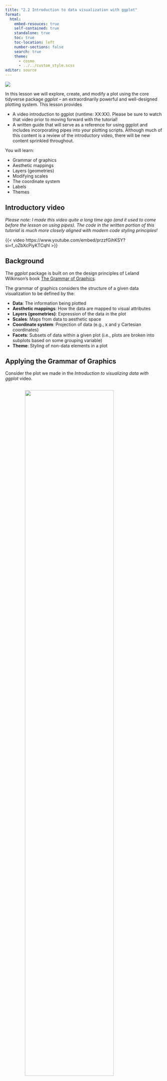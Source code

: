 ```yaml
---
title: "2.2 Introduction to data visualization with ggplot"
format:
  html:
    embed-resouces: true
    self-contained: true
    standalone: true
    toc: true
    toc-location: left
    number-sections: false
    search: true
    theme: 
      - cosmo
      - ../../custom_style.scss
editor: source
---
```


<head>
<link rel="stylesheet" href="https://cdnjs.cloudflare.com/ajax/libs/font-awesome/4.7.0/css/font-awesome.min.css" />
<link rel="icon" 
type="image/png" 
href = "www/hex_icon.png" />
<script src="https://kit.fontawesome.com/03064bdd6c.js" crossorigin="anonymous"></script>
<link rel="icon" 
type="image/png" 
href = "www/hex_icon.png" />
</head>

![](../../images/hex_complex.png){.intro_image}

In this lesson we will explore, create, and modify a plot using the core tidyverse package *ggplot* -- an extraordinarily powerful and well-designed plotting system. This lesson provides 

* A video introduction to ggplot (runtime: XX:XX). Please be sure to watch that video prior to moving forward with the tutorial!
* A written guide that will serve as a reference for using ggplot and includes incorporating pipes into your plotting scripts. Although much of this content is a review of the introductory video, there will be new content sprinkled throughout. 

You will learn:

* Grammar of graphics
* Aesthetic mappings
* Layers (geometries)
* Modifying scales
* The coordinate system
* Labels
* Themes

## Introductory video

*Please note: I made this video quite a long time ago (and it used to come before the lesson on using pipes). The code in the written portion of this tutorial is much more closely aligned with modern code styling principles!*

{{< video https://www.youtube.com/embed/przzfGihKSY?si=f_oZbXcPiyKTCqhl >}}

## Background

The *ggplot* package is built on on the design principles of Leland Wilkinson's book <a href = "https://www.amazon.com/Grammar-Graphics-Statistics-Computing/dp/0387245448" target = "_blank">The Grammar of Graphics</a>.

The grammar of graphics considers the structure of a given data visualization to be defined by the:

* **Data**: The information being plotted
* **Aesthetic mappings**: How the data are mapped to visual attributes
* **Layers (geometries)**: Expression of the data in the plot
* **Scales**: Maps from data to aesthetic space
* **Coordinate system**: Projection of data (e.g., x and y Cartesian coordinates)
* **Facets**: Subsets of data within a given plot (i.e., plots are broken into subplots based on some grouping variable)
* **Theme**: Styling of non-data elements in a plot


## Applying the Grammar of Graphics

Consider the plot we made in the *Introduction to visualizing data with ggplot* video. 

<img src = 'www/chickadee_mass.png' style = 'display: block;
margin-left: auto;
margin-right: auto;
width: 75%;padding-top: 15px; padding-bottom: 15px;'></img>

Try to answer the following regarding the plot, you can click the buttons to see the answers (but try to answer them first!):

<div>
<button class="accordion">What are the aesthetic mappings?</button>
<div class="panel">

* Species is mapped to the x axis
* Mass is mapped to the y axis
* Sex is mapped to color

</div>
</div>

<div>
<button class="accordion">Which elements of the plot are related to the plots theme?</button>
<div class="panel">

Trick question. **All** non-data elements!

</div>
</div>

<div>
<button class="accordion">Which elements of the plot are related to scale?</button>
<div class="panel">

* The range of the x and y axis in data and image space
* The colors

</div>
</div>

<div>
<button class="accordion">What is the coordinate system of this plot?</button>
<div class="panel">

Cartesian (x and y axes)
</div>
</div>

<div>
<button class="accordion">What geometries are present in this plot?</button>
<div class="panel">
Boxplots
</div>
</div>

## Getting started

Please open the `data_sci_2025` project in R Studio.

Before we begin, please take the following housekeeping steps before continuing:

1. If there are any script files open in your source pane. Close them. If any of the file titles are blue, save them prior to closing.

1. In the *Environment* tab of your **workspace pane**, ensure that your **Global Environment** is empty. If it is not, click the *broom* to remove all objects.

1. In the *History* tab of your **workspace pane**, ensure that your history is empty. If it is not, click the *broom* to remove your history.

Ensure that the file `chickadees.csv` is located in your project folder, in the subfolder `data/raw`.

Open up a new script and save the script as "ggplot_worksheet.R" inside your `data_sci_2025/scripts` folder.

Please complete the following steps in your ggplot_worksheet script:

1. Give the top of the script a section header with the name "setup"

1. Load the tidyverse library

```r
# setup  -----------------------------------...

library(tidyverse)
```

## The data

In your script file, please provide a comment stating that you are reading in a file. Use `read_csv()` to read `chickadees.csv` into your Global Environment and assign the key `chickadees` to the resultant object.

```r
# Read in data

chickadees <- 
  read_csv("data/raw/chickadees.csv")
```

Let's take a quick look at the `chickadees` tibble:

```r
chickadees
```

### Plotting data

We begin a plot by adding the grammar of graphics data element. The resultant plot is not meaningful, but it is a good place to start.

```r
ggplot(data = chickadees)
```

*Note: It is often unnecessary to include things like `data = `. I am including the names of the arguments here until I am sure that everyone is comfortable with ggplot.*

Because data is the first argument of the `ggplot()` function, this argument can also be piped in:

```r
chickadees %>% 
  ggplot()
```

One of my goals of this lesson will be to demonstrate why piping your data is *more appropriate* when plotting your data with ggplot. Why this is the case will become more apparent once we add more elements to our plot ...

## Aesthetic mappings

After piping our data into ggplot, we need to decide which aesthetic mappings are appropriate for our question. It entirely depends on what we want to explore or visualize with our dataset. In this case, let's create a plot that compares wing length with mass. The body size to mass ratio is a common measurement in ecological studies of birds and other wildlife. We will visualize wing as the predictor variable (x axis) and mass as the response variable (y axis).  

```r
chickadees %>% 
  ggplot() +
  aes(
    x = wing, 
    y = mass
  )
```

Notice that ggplot assigned the scale element to the visualization automatically, It chose the scale based on the limits of the data. By default, ranges of the x and y axes are 5% below and above the upper and lower limits of the data.

## Layers (geometries)

With our data mapped to our aesthetics, it is now time to add layers to our plot. Layers are also called geometries. Each geometry function is written as  `geom_` followed by the type of geometry.

### Scatterplot

To create a scatterplot, we want to add point geometries to our plot using the function `geom_point()`:

```r
chickadees %>% 
  ggplot() +
  aes(
    x = wing, 
    y = mass
  ) +
  geom_point()
```

Have a look at the `+` sign. This is actually a pipe, but it is a pipe that can exclusively be used in `ggplot` functions (and a few other related packages). Here, we are piping the output of the `ggplot` function into the input of the `geom_point` function.

We can add another geometry to the plot, a line of best fit, using the `geom_smooth` function. I supply the following arguments to my function:

* `formula = y ~ x` to specify the predictor and response variables
* `method = "lm"` to specify that we want to use a linear model to compare the association between the variables
* `se = FALSE` because I am not interested in standard error at the moment

```r
chickadees %>% 
  ggplot() +
  aes(
    x = wing, 
    y = mass
  ) +
  geom_point() +
  geom_smooth(
    formula = y ~ x, 
    method = "lm",
    se = FALSE
  )
```

Recall that in the video lecture we found that Black-capped chickadees are larger than Carolina chickadees. Let's add a new aesthetic mapping to the data that applies to both geometries. We could color the points and the line by species by adding individual aesthetic mapping arguments to both `geom_point()` and `geom_smooth()`...

```r
chickadees %>% 
  ggplot() +
  aes(
    x = wing, 
    y = mass
  ) +
  geom_point(
    aes(color = spp)
  ) +
  geom_smooth(
    aes(color = spp),
    method = "lm",
    formula = y ~ x, 
    se = FALSE
  )
```

... Or we can simplify our argument above by specifying the color aesthetic in our initial mapping.

```r
chickadees %>% 
  ggplot() +
  aes(
    x = wing, 
    y = mass,
    color = spp
  ) +
  geom_point() +
  geom_smooth(
    method = "lm",
    formula = y ~ x, 
    se = FALSE
  )
```

We have a lot of control over the style of our geometries. For example, perhaps we want our points to be a little larger, we can specify that in our `geom_point` function using the `size = ` argument. To avoid a crazy looking plot, we can also add transparency using the `alpha =` argument:

```r
chickadees %>% 
  ggplot() +
  aes(
    x = wing, 
    y = mass,
    color = spp
  ) +
  geom_point(
    size = 2.75, 
    alpha = 0.25
  ) +
  geom_smooth(
    method = "lm",
    formula = y ~ x, 
    se = FALSE
  )
```

That's more reasonable, plots like this say to me "I am more interested in seeing the trends, but I want others to also notice the underlying data." We can enhance that message a bit further by making our line a little wider using the `linewidth =` argument:

```r
chickadees %>% 
  ggplot() +
  aes(
    x = wing, 
    y = mass,
    color = spp
  ) +
    geom_point(
    size = 2.75, 
    alpha = 0.25
  ) +
  geom_smooth(
    method = "lm",
    formula = y ~ x, 
    se = FALSE,
    linewidth = 1.5
  )
```

## Modifying scales

We have thus far created a reasonable plot that perhaps conveys the information we would like to communicate. Our plot is not very pretty yet though.

### Scales: Numeric range

Let's start by modifying the range of the x and y axes. Before I scale an axis, I usually like to be sure what the limits of my data actually are. We can use `summary()` to figure that out.

```r
summary(chickadees)
```

We use the function `scale_y_continuous()` to scale the y axis. Based on the results of our function, it looks like 7 and 13 are probably pretty good values for our scaling operation. We will set the following arguments:

* `limits = c(7, 13)`: This provides a vector representing the lower and upper limits of the values we want to plot.
* `expand = c(0, 0)`: This ensures that the axis stops at our chosen values.

```r
chickadees %>% 
  ggplot() +
  aes(
    x = wing, 
    y = mass,
    color = spp
  ) +
  geom_point(
    size = 2.75, 
    alpha = 0.25
  ) +
  geom_smooth(
    method = "lm",
    formula = y ~ x, 
    se = FALSE,
    linewidth = 1.5
  ) +
  scale_y_continuous(
    limits = c(7, 13),
    expand = c(0, 0)
  )
```

We can do the same with our x axis, using the function `scale_x_continuous()`. The results from summarizing our dataset suggested that a minimum wing size of 50 mm and maximum wing size of 70 mm would fit our needs perfectly.

```r
chickadees %>% 
  ggplot() +
  aes(
    x = wing, 
    y = mass,
    color = spp
  ) +
  geom_point(
    size = 2.75, 
    alpha = 0.25
  ) +
  geom_smooth(
    method = "lm",
    formula = y ~ x, 
    se = FALSE,
    linewidth = 1.5
  ) +
  scale_y_continuous(
    limits = c(7, 13),
    expand = c(0, 0)
  ) +
  scale_x_continuous(
    limits = c(50, 70),
    expand = c(0, 0)
  )
```

### Scales: Colors

Recall that color is actually a type of scaling, even in this case (where the data are binary). We will use `scale_color_manual()` to change the color scale. Following what we did in our video lecture, I could choose colors by name:

```r
chickadees %>% 
  ggplot() +
  aes(
    x = wing, 
    y = mass,
    color = spp
  ) +
  geom_point(
    size = 2.75, 
    alpha = 0.25
  ) +
  geom_smooth(
    method = "lm",
    formula = y ~ x, 
    se = FALSE,
    linewidth = 1.5
  ) +
  scale_y_continuous(
    limits = c(7, 13),
    expand = c(0, 0)
  ) +
  scale_x_continuous(
    limits = c(50, 70),
    expand = c(0, 0)
  ) +
  scale_color_manual(
    values = c('orange', 'green')
  )
```

Or we can use hexadecimal color codes. One way to do this is by using a color picker app (I like <a href = "https://chrome.google.com/webstore/detail/colorpick-eyedropper/ohcpnigalekghcmgcdcenkpelffpdolg?hl=en" target = "_blank">this one</a>) to find colors that we like online. I am going to use this image from the Fantastic Mr. Fox. 

<img src = 'www/fantastic_fox.jpeg' style = 'display: block;
margin-left: auto;
margin-right: auto;
width: 100%; height: auto; padding-top: 15px; padding-bottom: 15px;'>

With this picture, I have chosen to go with a color from Kylie Sven Opposum's jacket (#595B18) and from the coat of Mr. Fox himself (#CA621E).

```r
chickadees %>% 
  ggplot() +
  aes(
    x = wing, 
    y = mass,
    color = spp
  ) +
  geom_point(
    size = 2.75, 
    alpha = 0.25
  ) +
  geom_smooth(
    method = "lm",
    formula = y ~ x, 
    se = FALSE,
    linewidth = 1.5
  ) +
  scale_y_continuous(
    limits = c(7, 13),
    expand = c(0, 0)
  ) +
  scale_x_continuous(
    limits = c(50, 70),
    expand = c(0, 0)
  ) +
  scale_color_manual(
    values = c("#595B18", "#CA621E")
  )
```

This plot is probably great for Wes Anderson fans who do not suffer from red-green color blindness, but not likely optimal otherwise. 

I will stay with this version for now, but you give it a try. See if you can find a color scheme that you like (especially with a color picker app) and modify the plot to suit your color preference.

#### Brewed colors

One option for generating plots with colors is using a pre-made palette from the package *RColorBrewer*. We can see available default palettes using the function `RColorBrewer::display.brewer.all()`. To add an RColorBrewer palette, we use `scale_color_brewer()` and specify the name of the palette in quotes. Let's add a nicer color palette to our bar plot:

```r
chickadees %>% 
  ggplot() +
  aes(
    x = wing, 
    y = mass,
    color = spp
  ) +
  geom_point(
    size = 2.75, 
    alpha = 0.25
  ) +
  geom_smooth(
    method = "lm",
    formula = y ~ x, 
    se = FALSE,
    linewidth = 1.5
  ) +
  scale_y_continuous(
    limits = c(7, 13),
    expand = c(0, 0)
  ) +
  scale_x_continuous(
    limits = c(50, 70),
    expand = c(0, 0)
  ) +
  scale_color_brewer(palette = "Dark2")
```

*Note: I typically like to generate my own palettes though!*

## Labels

Now we will add some labels to our plot. In my data frames, I always use lowercase as my convention. It makes it easier on my fingers to call columns (no extra shift button to hit) and does not really affect the readability of the table. When it comes time to plot the data, however, it is pretty suboptimal.

Let's use `labs()` to add a title and x- and y-axis (with units!) labels:

```r
chickadees %>% 
  ggplot() +
  aes(
    x = wing, 
    y = mass,
    color = spp
  ) +
  geom_point(
    size = 2.75, 
    alpha = 0.25
  ) +
  geom_smooth(
    method = "lm",
    formula = y ~ x, 
    se = FALSE,
    linewidth = 1.5
  ) +
  scale_y_continuous(
    limits = c(7, 13),
    expand = c(0, 0)
  ) +
  scale_x_continuous(
    limits = c(50, 70),
    expand = c(0, 0)
  ) +
  scale_color_manual(
    values = c("#595B18", "#CA621E")
  ) +
  labs(
    title = "Wing length and mass of Black-capped and Carolina chickadees",
    x = "Wing length (mm)", 
    y = "Mass (g)"
  )
```

We can change the legend title in our argument for `scale_color_manual()`:

```r
chickadees %>% 
  ggplot() +
  aes(
    x = wing, 
    y = mass,
    color = spp
  ) +
  geom_point(
    size = 2.75, 
    alpha = 0.25
  ) +
  geom_smooth(
    method = "lm",
    formula = y ~ x, 
    se = FALSE,
    linewidth = 1.5
  ) +
  scale_y_continuous(
    limits = c(7, 13),
    expand = c(0, 0)
  ) +
  scale_x_continuous(
    limits = c(50, 70),
    expand = c(0, 0)
  ) +
  scale_color_manual(
    "Species",
    values = c("#595B18", "#CA621E")
  ) +
  labs(
    title = "Wing length and mass of Black-capped and Carolina chickadees",
    x = "Wing length (mm)", 
    y = "Mass (g)"
  )
```

## Facets

Facets separate a single plot into subplots. They can really help us visualize data.

In this example, perhaps we are interested in comparing between species, but observing the relationship by sex. Let's keep our points and lines colored by species but add a facet for each sex using `facet_wrap`:

```r
chickadees %>% 
  ggplot() +
  aes(
    x = wing, 
    y = mass,
    color = spp
  ) +
  geom_point(
    size = 2.75, 
    alpha = 0.25
  ) +
  geom_smooth(
    method = "lm",
    formula = y ~ x, 
    se = FALSE,
    linewidth = 1.5
  ) +
  scale_y_continuous(
    limits = c(7, 13),
    expand = c(0, 0)
  ) +
  scale_x_continuous(
    limits = c(50, 70),
    expand = c(0, 0)
  ) +
  scale_color_manual(
    "Species",
    values = c("#595B18", "#CA621E")
  ) +
  labs(
    title = "Wing length and mass of Black-capped and Carolina chickadees",
    x = "Wing length (mm)", 
    y = "Mass (g)"
  ) +
  facet_wrap(~ sex)
```

We have not made the most compelling labels for those facets. The way that I normally deal with this is changing the data to a factor and using the factor labels. Let's explore the sex variable:

```r
table(chickadees$sex)
```

We can use `factor()` to change this variable to a factor (*Note: there will soon be a better way to do this!*):

```r
chickadees$sex <-
  factor(
    chickadees$sex, 
    levels = c("F", "M"),
    labels = c("Female", "Male")
  )
```

*We specified levels as one of the arguments of the above `factor()` operation. Why was this not necessary?*

Let's see how it looks now when we plot it:

```r
chickadees %>% 
  ggplot() +
  aes(
    x = wing, 
    y = mass,
    color = spp
  ) +
  geom_point(
    size = 2.75, 
    alpha = 0.25
  ) +
  geom_smooth(
    method = "lm",
    formula = y ~ x, 
    se = FALSE,
    linewidth = 1.5
  ) +
  scale_y_continuous(
    limits = c(7, 13),
    expand = c(0, 0)
  ) +
  scale_x_continuous(
    limits = c(50, 70),
    expand = c(0, 0)
  ) +
  scale_color_manual(
    "Species",
    values = c("#595B18", "#CA621E")
  ) +
  labs(
    title = "Wing length and mass of Black-capped and Carolina chickadees",
    x = "Wing length (mm)", 
    y = "Mass (g)"
  ) +
  facet_wrap(~ sex)
```

## Themes

Now that we have a plot that we like (maybe ... my color choices were questionable at best ... hopefully you found better ones?), it is time to specify the **themes**. Recall that themes determine how the non-data elements look.

One trick that I did not show in the lecture is my preferred theme, `theme_bw()`. I usually use this as a starting point for my plots:

```r
chickadees %>% 
  ggplot() +
  aes(
    x = wing, 
    y = mass,
    color = spp
  ) +
  geom_point(
    size = 2.75, 
    alpha = 0.25
  ) +
  geom_smooth(
    method = "lm",
    formula = y ~ x, 
    se = FALSE,
    linewidth = 1.5
  ) +
  scale_y_continuous(
    limits = c(7, 13),
    expand = c(0, 0)
  ) +
  scale_x_continuous(
    limits = c(50, 70),
    expand = c(0, 0)
  ) +
  scale_color_manual(
    "Species",
    values = c("#595B18", "#CA621E")
  ) +
  labs(
    title = "Wing length and mass of Black-capped and Carolina chickadees",
    x = "Wing length (mm)", 
    y = "Mass (g)"
  ) +
  facet_wrap(~ sex) +
  theme_bw()
```

Now we can modify specific theme elements inside the `theme` function. We almost always have to modify the size of the axis labels and titles. Text theme elements are modified by passing arguments to `element_text()`. Let's make our axis text larger:

```r
chickadees %>% 
  ggplot() +
  aes(
    x = wing, 
    y = mass,
    color = spp
  ) +
  geom_point(
    size = 2.75, 
    alpha = 0.25
  ) +
  geom_smooth(
    method = "lm",
    formula = y ~ x, 
    se = FALSE,
    linewidth = 1.5
  ) +
  scale_y_continuous(
    limits = c(7, 13),
    expand = c(0, 0)
  ) +
  scale_x_continuous(
    limits = c(50, 70),
    expand = c(0, 0)
  ) +
  scale_color_manual(
    "Species",
    values = c("#595B18", "#CA621E")
  ) +
  labs(
    title = "Wing length and mass of Black-capped and Carolina chickadees",
    x = "Wing length (mm)", 
    y = "Mass (g)"
  ) +
  facet_wrap(~ sex) +
  theme_bw() +
  theme(
    axis.text = element_text(size = 12)
  )
```

Be sure to look through the help file (`?theme`) at all of the various options you have for changing the theme of a plot. We will discuss ggplot themes much more in depth in our next ggplot lesson!

<br>

::: mysecret

<i class="fas fa-user-secret" style = "font-size: 36px;"></i> I adjust my themes at the very end of my ggplot code. You typically need to adjust themes iteratively when you save a file. Having `theme()` at the end of your ggplot code section makes it easier to find and modify.

:::

## Reference

<button class="accordion">Glossary</button>
::: panel
* **Aesthetic mappings**: How the data are mapped to visual attributes.
* **Data** (in the Grammar of Graphics): The information being plotted.
* **Layers (geometries)**: Expression of the data in the plot.
* **Scales**: Maps from data to aesthetic space.
* **Coordinate system**: Projection of data (e.g., x and y Cartesian coordinates).
* **Facets**: Subsets of data within a given plot (i.e., plots are broken into subplots based on some grouping variable).
* **Theme**: Styling of non-data elements in a plot.
:::

<button class="accordion">Functions</button>
::: panel
**Important!** Primitive functions as well as functions in the *base* and *utils* packages, are loaded by default when you start an R session. Functions in *tibble* and *tidyverse* are loaded with `library(tidyverse)`.

::: function_table

```r
file.path(
  "function_tables",
  "functions_2.4_intro_to_data_vis.csv"
) %>% 
  read_csv() %>% 
  kableExtra::kable(
    align = c("c", "c", "l")
  ) %>%
  kableExtra::kable_styling(
    font_size = 12,
    bootstrap_options = "hover")
```

:::

:::


<button class="accordion">Keyboard shortcuts</button>
::: panel

The most common keyboard shortcuts are provided below for Windows and Mac operating systems.

:::{style="background-color: white; font-size: 14px;"}
|Task                         | Windows          | Mac
|:----------------------------|:----------------:|:-------------------:|
| View all keyboard shortcuts | Ctrl + Alt + K   | command + option + K
| Open an existing script     | Ctrl + O         | command + O
| Create a new script         | Ctrl + shift + N | command + shift + N
| Save script file            | Ctrl + S         | command + S
| Execute code                | Ctrl + Enter     | command + return
| Copy                        | Ctrl + C         | command + C
| Paste                       | Ctrl + V         | command + V
| Add a pipe operator         | Ctrl + shift + M | command + shift + M
| Add an assignment operator  | Alt + dash       | option + dash
| Add a new code section      | Ctrl + shift + R | command + shift + R
:::
:::

<button class="accordion">R Studio panes</button>
::: panel
Throughout this class, I will refer to the panes (sections) of the R Studio window. This graphic should help you remember them:
<img src = '../../images/rstudio_panes.png' style = "max-width: 100%; height: auto; padding-top: 20px; padding-bottom: 12px"></img>
*Note: I sometimes also describe the "workspace" pane as the "environment" pane.*
:::

<script>
var acc = document.getElementsByClassName("accordion");
var i;

for (i = 0; i < acc.length; i++) {
acc[i].addEventListener("click", function() {
this.classList.toggle("active");
var panel = this.nextElementSibling;
if (panel.style.display === "block") {
panel.style.display = "none";
} else {
panel.style.display = "block";
}
});
}
</script>
